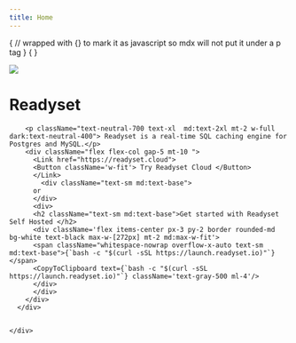 ```yaml
---
title: Home
---
```


{
// wrapped with {} to mark it as javascript so mdx will not put it under a p tag
}
{
}
<div className="relative rounded-md border border-dashed border-neutral-200 dark:border-neutral-700 bg-neutral-50 dark:bg-neutral-900 mx-auto flex justify-center mt-10 w-full h-fit">
      <div className="absolute top-0 right-0 h-32 w-64 bg-gradient-radial from-blue-400/80 dark:from-blue-700/50 to-white/20 dark:to-neutral-800/20 to-white/20 dark:to-neutral-800/20 rounded-md blur-3xl" > </div>
      <div className="absolute bg-gradient-radial from-white/20 dark:from-neutral-800/20 via-purple-100 dark:via-purple-700/20 to-white/50 dark:from-neutral-800/20 to-white/50  dark:from-neutral-800/20 inset-0 rounded-md blur-2xl" > </div>
      <div className="absolute left-0 bottom-0 h-64 w-40 bg-gradient-radial from-blue-300/50 dark:from-blue-700/50 to-white/20 dark:to-neutral-800/20 to-white/20 dark:to-neutral-800/20 rounded-md blur-3xl" > </div>
      <div className="flex flex-col z-10 m-6">
        <div className="shadow-floating border rounded-lg border-neutral-200 dark:border-neutral-800 bg-white dark:bg-neutral-900 p-3 flex w-fit items-center justify-center">
          <Image src="/Brand_just_logo_dark.svg" width={32} height={32} />
        </div>
        <h1 className="text-3xl tracking-tighter font-bold md:text-4xl mt-4 text-neutral-900 dark:text-neutral-50">Readyset</h1>

        <p className="text-neutral-700 text-xl  md:text-2xl mt-2 w-full dark:text-neutral-400"> Readyset is a real-time SQL caching engine for Postgres and MySQL.</p>
        <div className="flex flex-col gap-5 mt-10 ">
          <Link href="https://readyset.cloud">
          <Button className='w-fit'> Try Readyset Cloud </Button>
          </Link>
            <div className="text-sm md:text-base">
          or
          </div>
          <div>
          <h2 className="text-sm md:text-base">Get started with Readyset Self Hosted </h2>
          <div className='flex items-center px-3 py-2 border rounded-md bg-white text-black max-w-[272px] mt-2 md:max-w-fit'>
          <span className="whitespace-nowrap overflow-x-auto text-sm md:text-base">{`bash -c "$(curl -sSL https://launch.readyset.io)"`} </span>
          <CopyToClipboard text={`bash -c "$(curl -sSL https://launch.readyset.io)"`} className='text-gray-500 ml-4'/>
          </div>
          </div>
        </div>
      </div>


    </div>
